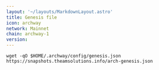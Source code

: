 ```yaml
---
layout: '~/layouts/MarkdownLayout.astro'
title: Genesis file
icon: archway
network: Mainnet
chain: archway-1
version:  
---
```

```
wget -qO $HOME/.archway/config/genesis.json https://snapshots.theamsolutions.info/arch-genesis.json
```

